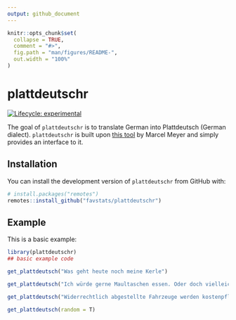 ```yaml
---
output: github_document
---
```


<!-- README.md is generated from README.Rmd. Please edit that file -->

```r
knitr::opts_chunk$set(
  collapse = TRUE,
  comment = "#>",
  fig.path = "man/figures/README-",
  out.width = "100%"
)
```

# plattdeutschr

<!-- badges: start -->
[![Lifecycle: experimental](https://img.shields.io/badge/lifecycle-experimental-orange.svg)](https://www.tidyverse.org/lifecycle/#experimental)
<!-- badges: end -->

The goal of `plattdeutschr` is to translate German into Plattdeutsch (German dialect). `plattdeutschr` is built upon [this tool](https://www.xn--versetter-z7a.de/) by Marcel Meyer and simply provides an interface to it.

## Installation

You can install the development version of `plattdeutschr` from GitHub with:

``` r
# install.packages("remotes")
remotes::install_github("favstats/plattdeutschr")
```

## Example

This is a basic example:

```r
library(plattdeutschr)
## basic example code
```


```r
get_plattdeutsch("Was geht heute noch meine Kerle")
```


```r
get_plattdeutsch("Ich würde gerne Maultaschen essen. Oder doch vielleicht Spätzle mit Soße.")
```

```r
get_plattdeutsch("Widerrechtlich abgestellte Fahrzeuge werden kostenpflichtig abgeschleppt.")
```

```r
get_plattdeutsch(random = T)
```

